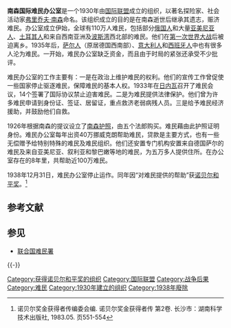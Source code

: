{{onesource|time=2014-10-11T03:49:55+00:00}}
'''南森国际难民办公室'''{{nobel icon}}是一个1930年由[[国际联盟|国际联盟]]成立的组织，以著名探险家、社会活动家[[弗里乔夫·南森|弗里乔夫·南森]]命名。该组织成立的目的是在南森逝世后继承其遗志，赈济难民。办公室成立伊始，全球有110万人难民，包括部分[[俄国人|俄国人]]和大量[[亚美尼亚人|亚美尼亚人]]、[[土耳其人|土耳其人]]和来自西南亚洲及[[波斯湾|波斯湾]]西北部的难民。他们在[[第一次世界大战|第一次世界大战]]后被迫离乡。1935年后，[[萨尔人|萨尔人]]（原居德国西南部）、[[意大利人|意大利人]]和[[西班牙人|西班牙人]]中也有很多人沦为难民。一开始，难民办公室缺乏资金，而且由于时局的紧张还承受不少批评。

难民办公室的工作主要有：一是在政治上维护难民的权利。他们的宣传工作曾促使一些国家停止驱逐难民，保障难民的基本人权。1933年在[[日内瓦|日内瓦]]召开了难民会议，14个签署了国际协议禁止迫害难民。二是为难民提供法律保护。他们曾为许多难民申请到身份证、签证、居留证，重点救济老弱病残人员。三是给予难民经济援助，并鼓励他们自救。

1926年根据南森的提议设立了[[南森护照|南森护照]]，由五个法郎购买。难民藉由此护照证明身份。难民办公室每年出资40万挪威克朗帮助难民，贷款是主要方式，也有一些无偿赠予给特别特殊的难民及难民组织。他们还安置专门机构安置来自德国萨尔的难民及来自亚美尼亚、叙利亚和黎巴嫩等地的难民，为五万多人提供住所。在办公室存在的8年里，共帮助近100万难民。

1938年12月31日，难民办公室停止运作。同年因“对难民提供的帮助”获[[诺贝尔和平奖|诺贝尔和平奖]]。<ref>诺贝尔奖金获得者传编委会编. 诺贝尔奖金获得者传 第2卷. 长沙市：湖南科学技术出版社, 1983.05. 页551-554</ref>

== 参考文献 ==
{{Reflist}}

== 参见 ==
{{Portal box|人权|国际关系}}
* [[联合国难民署|联合国难民署]]

{{-}}
{{诺贝尔和平奖获得者 (1926年－1950年)|nocat}}

[[Category:获得诺贝尔和平奖的组织|Category:获得诺贝尔和平奖的组织]]
[[Category:国际联盟|Category:国际联盟]]
[[Category:战争后果|Category:战争后果]]
[[Category:难民|Category:难民]]
[[Category:1930年建立的组织|Category:1930年建立的组织]]
[[Category:1938年廢除|Category:1938年廢除]]